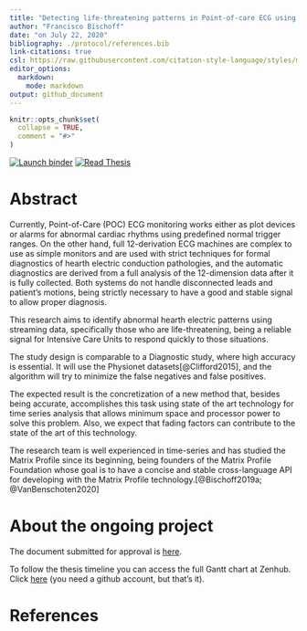 ```yaml
---
title: "Detecting life-threatening patterns in Point-of-care ECG using efficient memory and processor power."
author: "Francisco Bischoff"
date: "on July 22, 2020"
bibliography: ./protocol/references.bib
link-citations: true
csl: https://raw.githubusercontent.com/citation-style-language/styles/master/american-medical-association.csl
editor_options:
  markdown:
    mode: markdown
output: github_document
---
```


<!-- README.md is generated from README.Rmd. Please edit that file -->

```r
knitr::opts_chunk$set(
  collapse = TRUE,
  comment = "#>"
)
```

<!-- badges: start -->

[![Launch binder](https://mybinder.org/badge_logo.svg)](https://mybinder.org/v2/gh/franzbischoff/heads_thesis/master?urlpath=rstudio) [![Read Thesis](https://img.shields.io/badge/read-thesis__down-brightgreen)](https://franzbischoff.github.io/heads_thesis/)

<!-- badges: end -->

# Abstract

Currently, Point-of-Care (POC) ECG monitoring works either as plot devices or alarms for abnormal cardiac rhythms using predefined normal trigger ranges.
On the other hand, full 12-derivation ECG machines are complex to use as simple monitors and are used with strict techniques for formal diagnostics of hearth electric conduction pathologies, and the automatic diagnostics are derived from a full analysis of the 12-dimension data after it is fully collected.
Both systems do not handle disconnected leads and patient's motions, being strictly necessary to have a good and stable signal to allow proper diagnosis.

This research aims to identify abnormal hearth electric patterns using streaming data, specifically those who are life-threatening, being a reliable signal for Intensive Care Units to respond quickly to those situations.

The study design is comparable to a Diagnostic study, where high accuracy is essential.
It will use the Physionet datasets[@Clifford2015], and the algorithm will try to minimize the false negatives and false positives.

The expected result is the concretization of a new method that, besides being accurate, accomplishes this task using state of the art technology for time series analysis that allows minimum space and processor power to solve this problem.
Also, we expect that fading factors can contribute to the state of the art of this technology.

The research team is well experienced in time-series and has studied the Matrix Profile since its beginning, being founders of the Matrix Profile Foundation whose goal is to have a concise and stable cross-language API for developing with the Matrix Profile technology.[@Bischoff2019a; @VanBenschoten2020]

# About the ongoing project

The document submitted for approval is [here](https://github.com/franzbischoff/heads_thesis/blob/master/protocol/Protocol.pdf).

To follow the thesis timeline you can access the full Gantt chart at Zenhub.
Click [here](https://app.zenhub.com/workspaces/phd-thesis-5eb2ce34f5f30b3aed0a35af/roadmap) (you need a github account, but that's it).

# References
